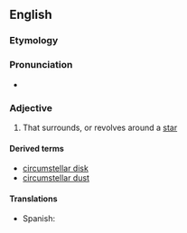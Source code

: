 ==English==

===Etymology===
{{prefix|circum|stellar|lang=en}}

===Pronunciation===
* {{IPA|/ˌsɜːkəmˈstɛlə/|lang=en}}

===Adjective===
{{en-adj|-}}

# {{lb|en|astronomy}} That surrounds, or revolves around a [[star]]

====Derived terms====
* [[circumstellar disk]]
* [[circumstellar dust]]

====Translations====
{{trans-top|that surrounds, or revolves around a star}}
* Spanish: {{t|es|circunestelar|m|f}}
{{trans-mid}}
{{trans-bottom}}